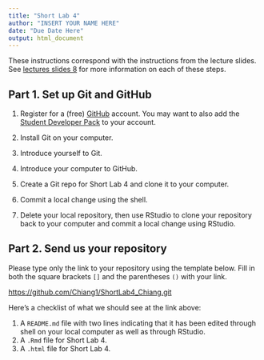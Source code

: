 ```yaml
---
title: "Short Lab 4"
author: "INSERT YOUR NAME HERE"
date: "Due Date Here"
output: html_document
---
```


These instructions correspond with the instructions from the lecture slides. See [lectures slides 8](https://svteichman.github.io/STAT302-SPR2022/files/slides/08_debuggit.html) for more information on each of these steps. 

## Part 1. Set up Git and GitHub

1. Register for a (free) [GitHub](https://github.com/) account. You may want to also add the [Student Developer Pack](https://education.github.com/pack) to your account. 

2. Install Git on your computer. 

3. Introduce yourself to Git. 

4. Introduce your computer to GitHub. 

5. Create a Git repo for Short Lab 4 and clone it to your computer. 

6. Commit a local change using the shell. 

7. Delete your local repository, then use RStudio to clone your repository back to your computer and commit a local change using RStudio. 

## Part 2. Send us your repository

Please type only the link to your repository using the template below. Fill in both the square brackets `[]` and the parentheses `()` with your link.

[https://github.com/Chiang1/ShortLab4_Chiang.git](YOUR LINK HERE)

Here's a checklist of what we should see at the link above:

1. A `README.md` file with two lines indicating that it has been edited through shell on your local computer as well as through RStudio.
2. A `.Rmd` file for Short Lab 4.
3. A `.html` file for Short Lab 4.
